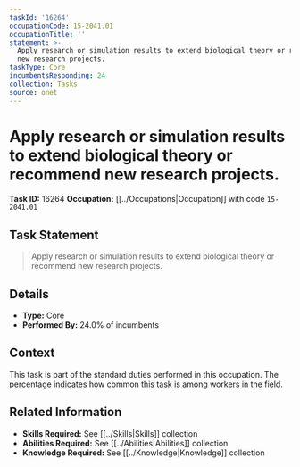 ```yaml
---
taskId: '16264'
occupationCode: 15-2041.01
occupationTitle: ''
statement: >-
  Apply research or simulation results to extend biological theory or recommend
  new research projects.
taskType: Core
incumbentsResponding: 24
collection: Tasks
source: onet
---
```

# Apply research or simulation results to extend biological theory or recommend new research projects.

**Task ID:** 16264
**Occupation:** [[../Occupations|Occupation]] with code `15-2041.01`

## Task Statement

> Apply research or simulation results to extend biological theory or recommend new research projects.

## Details

- **Type:** Core
- **Performed By:** 24.0% of incumbents

## Context

This task is part of the standard duties performed in this occupation. The percentage indicates how common this task is among workers in the field.

## Related Information

- **Skills Required:** See [[../Skills|Skills]] collection
- **Abilities Required:** See [[../Abilities|Abilities]] collection
- **Knowledge Required:** See [[../Knowledge|Knowledge]] collection
